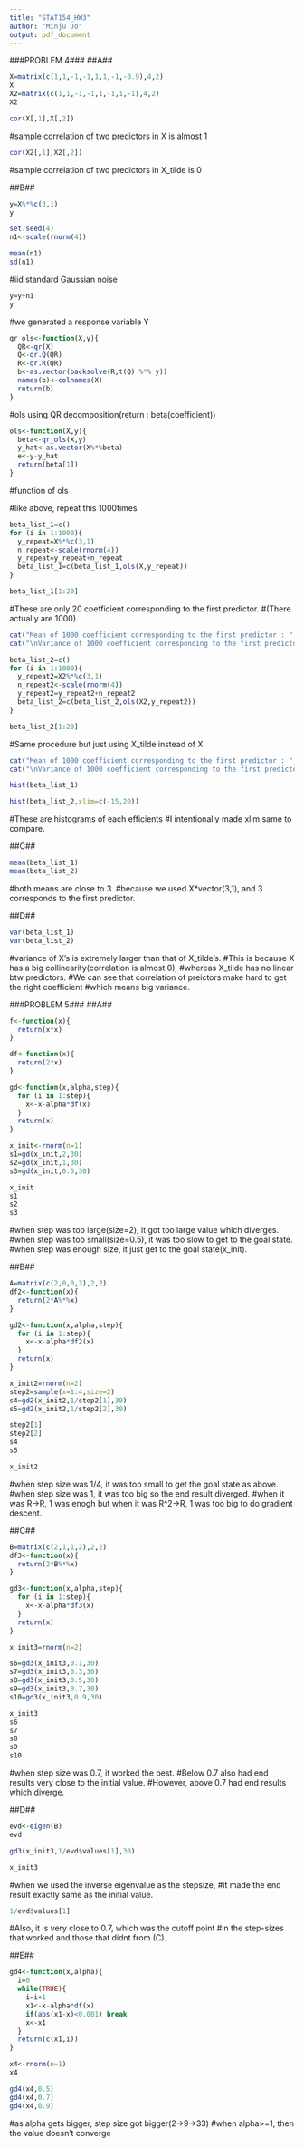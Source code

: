 ---
title: "STAT154_HW3"
author: "Minju Jo"
output: pdf_document
---

###PROBLEM 4###
##A##

```{r}
X=matrix(c(1,1,-1,-1,1,1,-1,-0.9),4,2)
X
X2=matrix(c(1,1,-1,-1,1,-1,1,-1),4,2)
X2
```

```{r}
cor(X[,1],X[,2])
```
#sample correlation of two predictors in X is almost 1

```{r}
cor(X2[,1],X2[,2])
```
#sample correlation of two predictors in X_tilde is 0

##B##
```{r}
y=X%*%c(3,1)
y
```

```{r}
set.seed(4)
n1<-scale(rnorm(4))
```

```{r}
mean(n1)
sd(n1)
```
#iid standard Gaussian noise

```{r}
y=y+n1
y
```
#we generated a response variable Y

```{r}
qr_ols<-function(X,y){
  QR<-qr(X)
  Q<-qr.Q(QR)
  R<-qr.R(QR)
  b<-as.vector(backsolve(R,t(Q) %*% y))
  names(b)<-colnames(X)
  return(b)
}
```
#ols using QR decomposition(return : beta(coefficient))

```{r}
ols<-function(X,y){
  beta<-qr_ols(X,y)
  y_hat<-as.vector(X%*%beta)
  e<-y-y_hat
  return(beta[1])
}
```
#function of ols

#like above, repeat this 1000times
```{r}
beta_list_1=c()
for (i in 1:1000){
  y_repeat=X%*%c(3,1)
  n_repeat<-scale(rnorm(4))
  y_repeat=y_repeat+n_repeat
  beta_list_1=c(beta_list_1,ols(X,y_repeat))
}

beta_list_1[1:20]
```

#These are only 20 coefficient corresponding to the first predictor.
#(There actually are 1000)

```{r}
cat("Mean of 1000 coefficient corresponding to the first predictor : ", mean(beta_list_1))
cat("\nVariance of 1000 coefficient corresponding to the first predictor : ", var(beta_list_1))
```

```{r}
beta_list_2=c()
for (i in 1:1000){
  y_repeat2=X2%*%c(3,1)
  n_repeat2<-scale(rnorm(4))
  y_repeat2=y_repeat2+n_repeat2
  beta_list_2=c(beta_list_2,ols(X2,y_repeat2))
}

beta_list_2[1:20]
```
#Same procedure but just using X_tilde instead of X

```{r}
cat("Mean of 1000 coefficient corresponding to the first predictor : ", mean(beta_list_2))
cat("\nVariance of 1000 coefficient corresponding to the first predictor : ", var(beta_list_2))
```

```{r}
hist(beta_list_1)
```

```{r}
hist(beta_list_2,xlim=c(-15,20))
```
#These are histograms of each efficients
#I intentionally made xlim same to compare.

##C##
```{r}
mean(beta_list_1)
mean(beta_list_2)
```
#both means are close to 3.
#because we used X*vector(3,1), and 3 corresponds to the first predictor.

##D##
```{r}
var(beta_list_1)
var(beta_list_2)
```
#variance of X's is extremely larger than that of X_tilde's.
#This is because X has a big collinearity(correlation is almost 0),
#whereas X_tilde has no linear btw predictors.
#We can see that correlation of preictors make hard to get the right coefficient
#which means big variance.


###PROBLEM 5###
##A##

```{r}
f<-function(x){
  return(x*x)
}

df<-function(x){
  return(2*x)
}

gd<-function(x,alpha,step){
  for (i in 1:step){
    x<-x-alpha*df(x)
  }
  return(x)
}
```

```{r}
x_init<-rnorm(n=1)
s1=gd(x_init,2,30)
s2=gd(x_init,1,30)
s3=gd(x_init,0.5,30)
```

```{r}
x_init
s1
s2
s3
```
#when step was too large(size=2), it got too large value which diverges.
#when step was too small(size=0.5), it was too slow to get to the goal state.
#when step was enough size, it just get to the goal state(x_init).

##B##
```{r}
A=matrix(c(2,0,0,3),2,2)
df2<-function(x){
  return(2*A%*%x)
}

gd2<-function(x,alpha,step){
  for (i in 1:step){
    x<-x-alpha*df2(x)
  }
  return(x)
}
```

```{r}
x_init2=rnorm(n=2)
step2=sample(x=1:4,size=2)
s4=gd2(x_init2,1/step2[1],30)
s5=gd2(x_init2,1/step2[2],30)
```

```{r}
step2[1]
step2[2]
s4
s5
```

```{r}
x_init2
```
#when step size was 1/4, it was too small to get the goal state as above.
#when step size was 1, it was too big so the end result diverged.
#when it was R->R, 1 was enogh but when it was R^2->R, 1 was too big to do gradient descent.


##C##
```{r}
B=matrix(c(2,1,1,2),2,2)
df3<-function(x){
  return(2*B%*%x)
}

gd3<-function(x,alpha,step){
  for (i in 1:step){
    x<-x-alpha*df3(x)
  }
  return(x)
}
```

```{r}
x_init3=rnorm(n=2)
```

```{r}
s6=gd3(x_init3,0.1,30)
s7=gd3(x_init3,0.3,30)
s8=gd3(x_init3,0.5,30)
s9=gd3(x_init3,0.7,30)
s10=gd3(x_init3,0.9,30)
```

```{r}
x_init3
s6
s7
s8
s9
s10
```
#when step size was 0.7, it worked the best.
#Below 0.7 also had end results very close to the initial value.
#However, above 0.7 had end results which diverge.


##D##

```{r}
evd<-eigen(B)
evd
```

```{r}
gd3(x_init3,1/evd$values[1],30)
```

```{r}
x_init3
```
#when we used the inverse eigenvalue as the stepsize,
#it made the end result exactly same as the initial value.

```{r}
1/evd$values[1]
```
#Also, it is very close to 0.7, which was the cutoff point 
#in the step-sizes that worked and those that didnt from (C).


##E##
```{r}
gd4<-function(x,alpha){
  i=0
  while(TRUE){
    i=i+1
    x1<-x-alpha*df(x)
    if(abs(x1-x)<0.001) break
    x<-x1
  }
  return(c(x1,i))
}
```

```{r}
x4<-rnorm(n=1)
x4
```

```{r}
gd4(x4,0.5)
gd4(x4,0.7)
gd4(x4,0.9)
```
#as alpha gets bigger, step size got bigger(2->9->33)
#when alpha>=1, then the value doesn't converge
